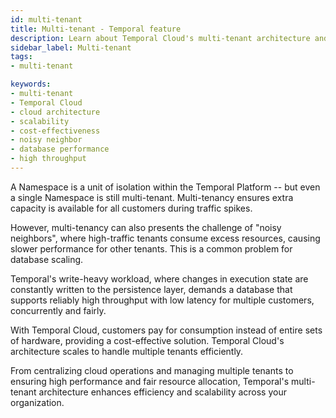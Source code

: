```yaml
---
id: multi-tenant
title: Multi-tenant - Temporal feature
description: Learn about Temporal Cloud's multi-tenant architecture and how it enhances scalability, efficiency, and cost-effectiveness.
sidebar_label: Multi-tenant
tags:
- multi-tenant

keywords:
- multi-tenant
- Temporal Cloud
- cloud architecture
- scalability
- cost-effectiveness
- noisy neighbor 
- database performance
- high throughput
---
```



A Namespace is a unit of isolation within the Temporal Platform -- but even a single Namespace is still multi-tenant. 
Multi-tenancy ensures extra capacity is available for all customers during traffic spikes.

However, multi-tenancy can also presents the challenge of "noisy neighbors", where high-traffic tenants consume excess resources, causing slower performance for other tenants. 
This is a common problem for database scaling.

Temporal's write-heavy workload, where changes in execution state are constantly written to the persistence layer, demands a database that supports reliably high throughput with low latency for multiple customers, concurrently and fairly. 

With Temporal Cloud, customers pay for consumption instead of entire sets of hardware, providing a cost-effective solution.
Temporal Cloud's architecture scales to handle multiple tenants efficiently.


<RelatedReadContainer>
  <RelatedReadItem path="https://docs.temporal.io/cloud/pricing" text="Cost-effective Consumption documentation" archetype="cloud-guide" />
  <RelatedReadItem path="https://docs.temporal.io/cloud/security#namespace-isolation" text="Namespace Isolation" archetype="cloud-guide" />

</RelatedReadContainer>

From centralizing cloud operations and managing multiple tenants to ensuring high performance and fair resource allocation, Temporal's multi-tenant architecture enhances efficiency and scalability across your organization.
